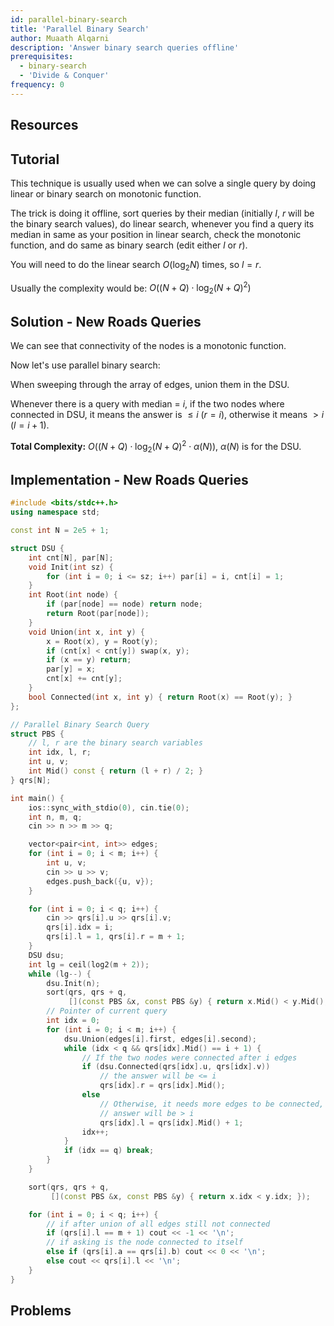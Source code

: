 ```yaml
---
id: parallel-binary-search
title: 'Parallel Binary Search'
author: Muaath Alqarni
description: 'Answer binary search queries offline'
prerequisites:
  - binary-search
  - 'Divide & Conquer'
frequency: 0
---
```



## Resources

<Resources>
	<Resource source="CF" title="Parallel Binary Seach [tutorial]" url="45578" />
	<Resource source="SPBook" title="Parallel Binary Seach" url="https://kostka.dev/sp/spbook.pdf#page=22" />
</Resources>

## Tutorial
This technique is usually used when we can solve a single query by doing linear or binary search on monotonic function.

The trick is doing it offline, sort queries by their median (initially $l$, $r$ will be the binary search values), do linear search,
whenever you find a query its median in same as your position in linear search, check the monotonic function, and do same as binary search (edit either $l$ or $r$).

You will need to do the linear search $O(\log_2{N})$ times, so $l = r$.

Usually the complexity would be: $O((N+Q) \cdot \log_2{(N+Q)}^2)$

<FocusProblem problem="sam" />

## Solution - New Roads Queries
We can see that connectivity of the nodes is a monotonic function.

Now let's use parallel binary search:

When sweeping through the array of edges, union them in the DSU.

Whenever there is a query with median = $i$, if the two nodes where connected in DSU, it means the answer is $\leq i$ ($r = i$), otherwise it means $\gt i$ ($l = i+1$).

**Total Complexity:** $O((N+Q) \cdot \log_2(N+Q)^2 \cdot \alpha{(N)})$, $\alpha{(N)}$ is for the DSU.

## Implementation - New Roads Queries
<LanguageSection>

<CPPSection>

```cpp
#include <bits/stdc++.h>
using namespace std;

const int N = 2e5 + 1;

struct DSU {
	int cnt[N], par[N];
	void Init(int sz) {
		for (int i = 0; i <= sz; i++) par[i] = i, cnt[i] = 1;
	}
	int Root(int node) {
		if (par[node] == node) return node;
		return Root(par[node]);
	}
	void Union(int x, int y) {
		x = Root(x), y = Root(y);
		if (cnt[x] < cnt[y]) swap(x, y);
		if (x == y) return;
		par[y] = x;
		cnt[x] += cnt[y];
	}
	bool Connected(int x, int y) { return Root(x) == Root(y); }
};

// Parallel Binary Search Query
struct PBS {
	// l, r are the binary search variables
	int idx, l, r;
	int u, v;
	int Mid() const { return (l + r) / 2; }
} qrs[N];

int main() {
	ios::sync_with_stdio(0), cin.tie(0);
	int n, m, q;
	cin >> n >> m >> q;

	vector<pair<int, int>> edges;
	for (int i = 0; i < m; i++) {
		int u, v;
		cin >> u >> v;
		edges.push_back({u, v});
	}

	for (int i = 0; i < q; i++) {
		cin >> qrs[i].u >> qrs[i].v;
		qrs[i].idx = i;
		qrs[i].l = 1, qrs[i].r = m + 1;
	}
	DSU dsu;
	int lg = ceil(log2(m + 2));
	while (lg--) {
		dsu.Init(n);
		sort(qrs, qrs + q,
		     [](const PBS &x, const PBS &y) { return x.Mid() < y.Mid(); });
		// Pointer of current query
		int idx = 0;
		for (int i = 0; i < m; i++) {
			dsu.Union(edges[i].first, edges[i].second);
			while (idx < q && qrs[idx].Mid() == i + 1) {
				// If the two nodes were connected after i edges
				if (dsu.Connected(qrs[idx].u, qrs[idx].v))
					// the answer will be <= i
					qrs[idx].r = qrs[idx].Mid();
				else
					// Otherwise, it needs more edges to be connected, the
					// answer will be > i
					qrs[idx].l = qrs[idx].Mid() + 1;
				idx++;
			}
			if (idx == q) break;
		}
	}

	sort(qrs, qrs + q,
	     [](const PBS &x, const PBS &y) { return x.idx < y.idx; });

	for (int i = 0; i < q; i++) {
		// if after union of all edges still not connected
		if (qrs[i].l == m + 1) cout << -1 << '\n';
		// if asking is the node connected to itself
		else if (qrs[i].a == qrs[i].b) cout << 0 << '\n';
		else cout << qrs[i].l << '\n';
	}
}
```

</CPPSection>

</LanguageSection>

## Problems

<Problems problems="gen" />
